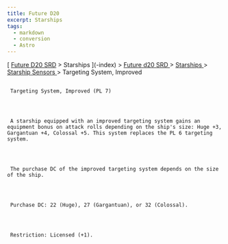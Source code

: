 ```yaml
---
title: Future D20
excerpt: Starships
tags:
  - markdown
  - conversion
  - Astro
---
```







[
[Future D20 SRD]( / ) > Starships
     ](-index)
     >
     [
      Future d20 SRD
     ](future-d20-srd-index)
     >
     [
      Starships
     ](future-d20-srd-starships-index)
     >
     [
      Starship Sensors
     ](future-d20-srd-starships-starship-sensors-index)
     > Targeting System, Improved
    





## 
     Targeting System, Improved (PL 7)
    



     A starship equipped with an improved targeting system gains an equipment bonus on attack rolls depending on the ship's size: Huge +3, Gargantuan +4, Colossal +5. This system replaces the PL 6 targeting system.
    



     The purchase DC of the improved targeting system depends on the size of the ship.
    



     Purchase DC: 22 (Huge), 27 (Gargantuan), or 32 (Colossal).
    



     Restriction: Licensed (+1).
    




